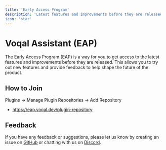 ```yaml
---
title: 'Early Access Program'
description: 'Latest features and improvements before they are released.'
icon: 'star'
---
```


# Voqal Assistant (EAP)

The Early Access Program (EAP) is a way for you to get access to the latest features and improvements before they are released.
This allows you to try out new features and provide feedback to help shape the future of the product.

## How to Join

Plugins -> Manage Plugin Repositories -> Add Repository
- https://eap.voqal.dev/plugin-repository

## Feedback

If you have any feedback or suggestions, please let us know by creating an issue on
[GitHub](https://github.com/voqal/voqal/issues)
or chatting with us on [Discord](https://discord.com/invite/KgTkR5Rffz).
